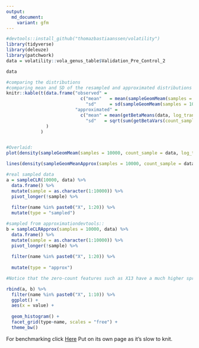 ```yaml
---
output:
  md_document:
    variant: gfm
---
```



```r
#devtools::install_github("thomazbastiaanssen/volatility")
library(tidyverse)
library(deleuze)
library(patchwork)
data = volatility::vola_genus_table$Validation_Pre_Control_2

data

```

```r
#comparing the distributions
#comparing mean and SD of the resampled and approximated distributions
knitr::kable(t(data.frame("observed" = 
                            c("mean"   = mean(sampleGeomMeam(samples = 10000, count_sample = data, log_transformed = T)), 
                              "sd"     = sd(sampleGeomMeam(samples = 10000, count_sample = data, log_transformed = T))), 
                          "approximated" = 
                            c("mean" = mean(getBetaMeans(data, log_transformed = T)), 
                              "sd"   = sqrt(sum(getBetaVars(count_sample = data, log_transformed = T)) /(length(data)* length(data)))))
               )
             )


#Overlaid:
plot(density(sampleGeomMeam(samples = 10000, count_sample = data, log_transformed = T)), col = "red")

lines(density(sampleGeomMeanApprox(samples = 10000, count_sample = data, log_transformed = T)))


```

```r
#real sampled data
a = sampleCLR(10000, data) %>%
  data.frame() %>%
  mutate(sample = as.character(1:10000)) %>%
  pivot_longer(!sample) %>%
  
  filter(name %in% paste0("X", 1:20)) %>%
  mutate(type = "sampled")

#sampled from approximationdevtools::
b = sampleCLRApprox(samples = 10000, data) %>%
  data.frame() %>%
  mutate(sample = as.character(1:10000)) %>%
  pivot_longer(!sample) %>%
  
  filter(name %in% paste0("X", 1:20)) %>%
  
  mutate(type = "approx")

#Notice that the zero-count features such as X13 have a much higher spread than high rollers like X7

rbind(a, b) %>%
  filter(name %in% paste0("X", 1:10)) %>%
  ggplot() +
  aes(x = value) +
  
  geom_histogram() +
  facet_grid(type~name, scales = "free") +
  theme_bw()

```

For benchmarking click [Here](https://github.com/thomazbastiaanssen/deleuze/blob/main/docs/benchmarking.md) 
Put on its own page as it's slow to knit. 
